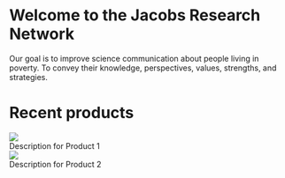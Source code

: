 # Welcome to the Jacobs Research Network

Our goal is to improve science communication about people living in poverty. To convey their knowledge, perspectives, values, strengths, and strategies.

# Recent products

::: {class="product-box"}
![](img/project1.jpg)
<div class="overlay-text">Description for Product 1</div>
:::

::: {class="product-box"}
![](img/project2.jpg)
<div class="overlay-text">Description for Product 2</div>
:::